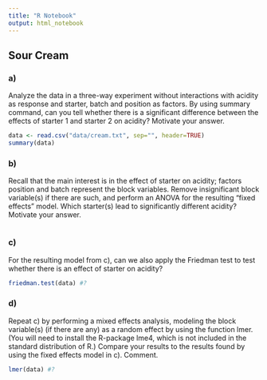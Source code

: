 ```yaml
---
title: "R Notebook"
output: html_notebook
---
```


## Sour Cream

### a)

Analyze the data in a three-way experiment without interactions with acidity as response and starter, batch and position as factors. By using summary command, can you tell whether there is a significant difference between the effects of starter 1 and starter 2 on acidity? Motivate your answer.

```r
data <- read.csv("data/cream.txt", sep="", header=TRUE)
summary(data)
```

### b)

Recall that the main interest is in the effect of starter on acidity; factors position and batch represent the block variables. Remove insignificant block variable(s) if there are such, and perform an ANOVA for the resulting “fixed effects” model. Which starter(s) lead to significantly different acidity? Motivate your answer.

```r

```

### c)

For the resulting model from c), can we also apply the Friedman test to test whether there is an effect of starter on acidity?

```r
friedman.test(data) #?
```

### d)

Repeat c) by performing a mixed effects analysis, modeling the block variable(s) (if there are any) as a random effect by using the function lmer. (You will need to install the R-package lme4, which is not included in the standard distribution of R.) Compare your results to the results found by using the fixed effects model in c). Comment.

```r
lmer(data) #?
```


